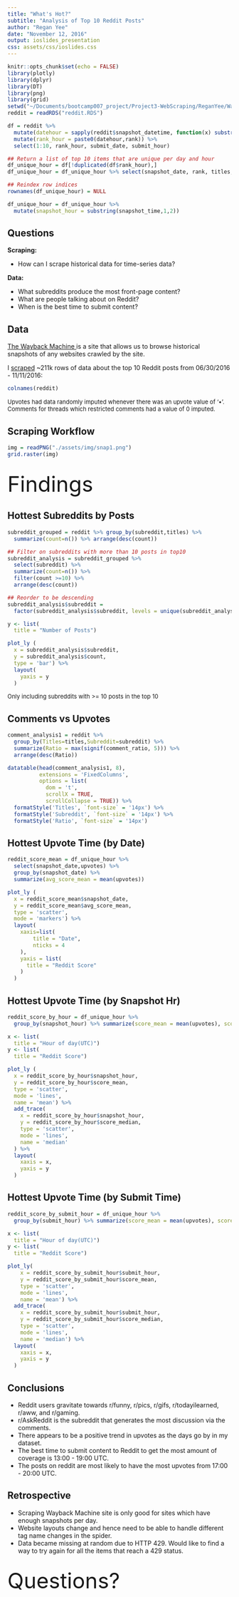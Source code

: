 ```yaml
---
title: "What's Hot?"
subtitle: "Analysis of Top 10 Reddit Posts"
author: "Regan Yee"
date: "November 12, 2016"
output: ioslides_presentation
css: assets/css/ioslides.css
---
```


```r
knitr::opts_chunk$set(echo = FALSE)
library(plotly)
library(dplyr)
library(DT)
library(png)
library(grid)
setwd("~/Documents/bootcamp007_project/Project3-WebScraping/ReganYee/Wayback")
reddit = readRDS("reddit.RDS")

df = reddit %>% 
  mutate(datehour = sapply(reddit$snapshot_datetime, function(x) substring(x,1,10))) %>% 
  mutate(rank_hour = paste0(datehour,rank)) %>% 
  select(1:10, rank_hour, submit_date, submit_hour)

## Return a list of top 10 items that are unique per day and hour
df_unique_hour = df[!duplicated(df$rank_hour),]
df_unique_hour = df_unique_hour %>% select(snapshot_date, rank, titles, subreddit, upvotes, comments, submitter, snapshot_time, url, submit_datetime, submit_date, submit_hour)

## Reindex row indices
rownames(df_unique_hour) = NULL

df_unique_hour = df_unique_hour %>%
  mutate(snapshot_hour = substring(snapshot_time,1,2))
```

## Questions
<b>Scraping:</b>

- How can I scrape historical data for time-series data?

<b>Data:</b>

- What subreddits produce the most front-page content?
- What are people talking about on Reddit?
- When is the best time to submit content?

## Data 
<a href="https://archive.org/web/"> The Wayback Machine </a> is a site that allows us to browse historical snapshots of any websites crawled by the site.

I <a href="https://raw.githubusercontent.com/nycdatasci/bootcamp007_project/master/Project3-WebScraping/ReganYee/Wayback/wayback.csv">scraped</a> ~211k rows of data about the top 10 Reddit posts from 06/30/2016 - 11/11/2016:

```r
colnames(reddit)
```

<div>
<font size="-1">Upvotes had data randomly imputed whenever there was an upvote value of '•'.</font>
<br/>
<font size="-1">Comments for threads which restricted comments had a value of 0 imputed.</font>
</div>

## Scraping Workflow
```r
img = readPNG("./assets/img/snap1.png")
grid.raster(img)
```

## {.flexbox .vcenter}
<div class="centered">
<font size="+5">Findings</font>
</div>

## Hottest Subreddits by Posts
```r
subreddit_grouped = reddit %>% group_by(subreddit,titles) %>%
  summarize(count=n()) %>% arrange(desc(count))

## Filter on subreddits with more than 10 posts in top10
subreddit_analysis = subreddit_grouped %>% 
  select(subreddit) %>% 
  summarize(count=n()) %>% 
  filter(count >=10) %>% 
  arrange(desc(count))

## Reorder to be descending
subreddit_analysis$subreddit = 
  factor(subreddit_analysis$subreddit, levels = unique(subreddit_analysis$subreddit)[order(subreddit_analysis$count, decreasing = TRUE)])

y <- list(
  title = "Number of Posts")

plot_ly (
  x = subreddit_analysis$subreddit,
  y = subreddit_analysis$count,
  type = 'bar') %>% 
  layout(
    yaxis = y
  )
```
<div>
<font size="-1">Only including subreddits with >= 10 posts in the top 10</font>
</div>

## Comments vs Upvotes
```r
comment_analysis1 = reddit %>% 
  group_by(Titles=titles,Subreddit=subreddit) %>% 
  summarize(Ratio = max(signif(comment_ratio, 5))) %>% 
  arrange(desc(Ratio))

datatable(head(comment_analysis1, 8),
          extensions = 'FixedColumns',
          options = list(
            dom = 't',
            scrollX = TRUE,
            scrollCollapse = TRUE)) %>% 
  formatStyle('Titles', `font-size` = '14px') %>% 
  formatStyle('Subreddit', `font-size` = '14px') %>% 
  formatStyle('Ratio', `font-size` = '14px')
```

## Hottest Upvote Time (by Date)
```r
reddit_score_mean = df_unique_hour %>% 
  select(snapshot_date,upvotes) %>% 
  group_by(snapshot_date) %>% 
  summarize(avg_score_mean = mean(upvotes))

plot_ly (
  x = reddit_score_mean$snapshot_date,
  y = reddit_score_mean$avg_score_mean,
  type = 'scatter',
  mode = 'markers') %>% 
  layout(
    xaxis=list(
        title = "Date",
        nticks = 4
    ),
    yaxis = list(
      title = "Reddit Score"
    )
  )
```

## Hottest Upvote Time (by Snapshot Hr)
```r
reddit_score_by_hour = df_unique_hour %>% 
  group_by(snapshot_hour) %>% summarize(score_mean = mean(upvotes), score_median = median(upvotes))

x <- list(
  title = "Hour of day(UTC)")
y <- list(
  title = "Reddit Score")

plot_ly (
  x = reddit_score_by_hour$snapshot_hour,
  y = reddit_score_by_hour$score_mean,
  type = 'scatter',
  mode = 'lines',
  name = 'mean') %>% 
  add_trace(
    x = reddit_score_by_hour$snapshot_hour,
    y = reddit_score_by_hour$score_median,
    type = 'scatter',
    mode = 'lines',
    name = 'median'
  ) %>% 
  layout(
    xaxis = x,
    yaxis = y
  )
```

## Hottest Upvote Time (by Submit Time)
```r
reddit_score_by_submit_hour = df_unique_hour %>% 
  group_by(submit_hour) %>% summarize(score_mean = mean(upvotes), score_median = median(upvotes))

x <- list(
  title = "Hour of day(UTC)")
y <- list(
  title = "Reddit Score")

plot_ly(
    x = reddit_score_by_submit_hour$submit_hour,
    y = reddit_score_by_submit_hour$score_mean,
    type = 'scatter',
    mode = 'lines',
    name = 'mean') %>% 
  add_trace(
    x = reddit_score_by_submit_hour$submit_hour,
    y = reddit_score_by_submit_hour$score_median,
    type = 'scatter',
    mode = 'lines',
    name = 'median') %>% 
  layout(
    xaxis = x,
    yaxis = y
  )
```

## Conclusions
- Reddit users gravitate towards r/funny, r/pics, r/gifs, r/todayilearned, r/aww, and r/gaming.
- r/AskReddit is the subreddit that generates the most discussion via the comments.
- There appears to be a positive trend in upvotes as the days go by in my dataset.
- The best time to submit content to Reddit to get the most amount of coverage is 13:00 - 19:00 UTC.
- The posts on reddit are most likely to have the most upvotes from 17:00 - 20:00 UTC.

## Retrospective
- Scraping Wayback Machine site is only good for sites which have enough snapshots per day.
- Website layouts change and hence need to be able to handle different tag name changes in the spider.
- Data became missing at random due to HTTP 429. Would like to find a way to try again for all the items that reach a 429 status.

##
<div class="centered">
<font size="+5">Questions?</font>
</div>

